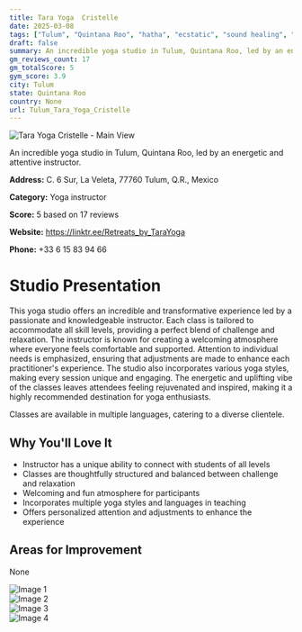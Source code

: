 ```yaml
---
title: Tara Yoga  Cristelle
date: 2025-03-08
tags: ["Tulum", "Quintana Roo", "hatha", "ecstatic", "sound healing", "welcoming", "energetic", "Tulum"]  
draft: false
summary: An incredible yoga studio in Tulum, Quintana Roo, led by an energetic and attentive instructor.
gm_reviews_count: 17
gm_totalScore: 5
gym_score: 3.9
city: Tulum
state: Quintana Roo
country: None
url: Tulum_Tara_Yoga_Cristelle
---
```


<div className="aspect-[16/9] relative my-8">
  <img 
    src="https://lh5.googleusercontent.com/p/AF1QipPH4J3wsjOhW_m0I92TfM2RqXG7MF3MejmkRlr6=w1920-h1080-k-no"
    alt="Tara Yoga  Cristelle - Main View"
    className="object-cover absolute inset-0 w-full h-full rounded-lg"
  />
</div>

An incredible yoga studio in Tulum, Quintana Roo, led by an energetic and attentive instructor.

**Address:** C. 6 Sur, La Veleta, 77760 Tulum, Q.R., Mexico

**Category:** Yoga instructor

**Score:** 5 based on 17 reviews

**Website:** https://linktr.ee/Retreats_by_TaraYoga

**Phone:** +33 6 15 83 94 66

# Studio Presentation

This yoga studio offers an incredible and transformative experience led by a passionate and knowledgeable instructor. Each class is tailored to accommodate all skill levels, providing a perfect blend of challenge and relaxation. The instructor is known for creating a welcoming atmosphere where everyone feels comfortable and supported. Attention to individual needs is emphasized, ensuring that adjustments are made to enhance each practitioner's experience. The studio also incorporates various yoga styles, making every session unique and engaging. The energetic and uplifting vibe of the classes leaves attendees feeling rejuvenated and inspired, making it a highly recommended destination for yoga enthusiasts.

Classes are available in multiple languages, catering to a diverse clientele.

## Why You'll Love It

- Instructor has a unique ability to connect with students of all levels
- Classes are thoughtfully structured and balanced between challenge and relaxation
- Welcoming and fun atmosphere for participants
- Incorporates multiple yoga styles and languages in teaching
- Offers personalized attention and adjustments to enhance the experience

## Areas for Improvement

None

<div className="grid grid-cols-1 xl:grid-cols-2 gap-4 my-8">
<div className="aspect-[4/3] relative"><img src="https://lh3.googleusercontent.com/p/AF1QipPIk_lmGBWGNF2canR9o02w5PVj3oGDqG9YZNk1=w1920-h1080-k-no" alt="Image 1" className="object-cover absolute inset-0 w-full h-full rounded-lg" /></div>
<div className="aspect-[4/3] relative"><img src="https://lh5.googleusercontent.com/p/AF1QipMht1WavktkwG1kG8oregpvdVTfIzdy9mTIsJPd=w1920-h1080-k-no" alt="Image 2" className="object-cover absolute inset-0 w-full h-full rounded-lg" /></div>
<div className="aspect-[4/3] relative"><img src="https://lh5.googleusercontent.com/p/AF1QipPOS8tYu-cit0JQKwatmw1jb8uBk5ZWK7SKvk6f=w1920-h1080-k-no" alt="Image 3" className="object-cover absolute inset-0 w-full h-full rounded-lg" /></div>
<div className="aspect-[4/3] relative"><img src="https://lh5.googleusercontent.com/p/AF1QipMNq8bg76sF8LHT8Y8wMP8uq67cfyXb-9EXnkWz=w1920-h1080-k-no" alt="Image 4" className="object-cover absolute inset-0 w-full h-full rounded-lg" /></div>
</div>